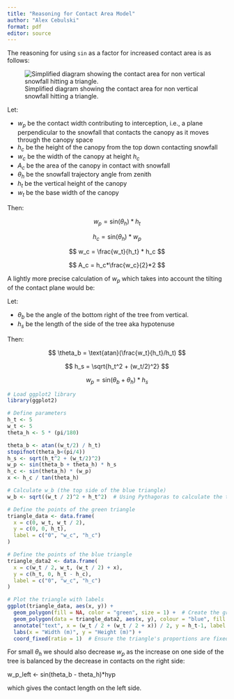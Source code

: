```yaml
---
title: "Reasoning for Contact Area Model"
author: "Alex Cebulski"
format: pdf
editor: source
---
```


The reasoning for using `sin` as a factor for increased contact area is as follows:

![Simplified diagram showing the contact area for non vertical snowfall hitting a triangle.](contact_area_triangle.png){#fig-tri}

Let:

-   $w_p$ be the contact width contributing to interception, i.e., a plane perpendicular to the snowfall that contacts the canopy as it moves through the canopy space
-   $h_c$ be the height of the canopy from the top down contacting snowfall 
-   $w_c$ be the width of the canopy at height $h_c$
-   $A_c$ be the area of the canopy in contact with snowfall
-   $\theta_h$ be the snowfall trajectory angle from zenith
-   $h_t$ be the vertical height of the canopy 
-   $w_t$ be the base width of the canopy

Then:

$$
w_p = \text{sin}(\theta_h) * h_t
$$

$$
h_c = \text{sin}(\theta_h) * w_p
$$

$$
w_c = \frac{w_t}{h_t} * h_c
$$

$$
A_c = h_c*\frac{w_c}{2}*2
$$

A lightly more precise calculation of $w_p$ which takes into account the tilting of the contact plane would be:

Let:

  - $\theta_b$ be the angle of the bottom right of the tree from vertical. 
  - $h_s$ be the length of the side of the tree aka hypotenuse 

Then:

$$
\theta_b = \text{atan}(\frac{w_t}{h_t}/h_t)
$$

$$
h_s = \sqrt{h_t^2 + (w_t/2)^2}
$$

$$
w_p = \text{sin}(\theta_b+\theta_h)*h_s
$$

```r
# Load ggplot2 library
library(ggplot2)

# Define parameters
h_t <- 5
w_t <- 5
theta_h <- 5 * (pi/180)

theta_b <- atan((w_t/2) / h_t)
stopifnot(theta_b<(pi/4))
h_s <- sqrt(h_t^2 + (w_t/2)^2)
w_p <- sin(theta_b + theta_h) * h_s
h_c <- sin(theta_h) * (w_p)
x <- h_c / tan(theta_h)

# Calculate w_b (the top side of the blue triangle)
w_b <- sqrt((w_t / 2)^2 + h_t^2)  # Using Pythagoras to calculate the top side

# Define the points of the green triangle
triangle_data <- data.frame(
  x = c(0, w_t, w_t / 2),
  y = c(0, 0, h_t),
  label = c("0", "w_c", "h_c")
)

# Define the points of the blue triangle
triangle_data2 <- data.frame(
  x = c(w_t / 2, w_t, (w_t / 2) + x),
  y = c(h_t, 0, h_t - h_c),
  label = c("0", "w_c", "h_c")
)

# Plot the triangle with labels
ggplot(triangle_data, aes(x, y)) +
  geom_polygon(fill = NA, color = "green", size = 1) +  # Create the green triangle
  geom_polygon(data = triangle_data2, aes(x, y), colour = "blue", fill = NA) +  # Blue triangle
  annotate("text", x = (w_t / 2 + (w_t / 2 + x)) / 2, y = h_t-1, label = "w_p", size = 4, color = "blue") +
  labs(x = "Width (m)", y = "Height (m)") +
  coord_fixed(ratio = 1)  # Ensure the triangle's proportions are fixed


```

For small $\theta_h$ we should also decrease $w_p$ as the increase on one side of the tree is balanced by the decrease in contacts on the right side:

w_p_left <- sin(theta_b - theta_h)*hyp 

which gives the contact length on the left side.
